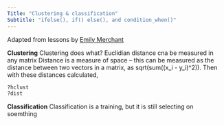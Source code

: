 ```yaml
---
Title: "Clustering & classification"
Subtitle: "ifelse(), if() else(), and condition_when()"
---
```


Adapted from lessons by [Emily Merchant](http://www.emilyklancher.com/)

**Clustering**
Clustering does what?
Euclidian distance cna be measured in any matrix
Distance is a measure of space -- this can be measured as the distance between two vectors in a matrix, as sqrt(sum((x_i - y_i)^2)).
Then with these distances calculated, 
```r
?hclust
?dist
```

**Classification**
Classification is a training, but it is still selecting on soemthing